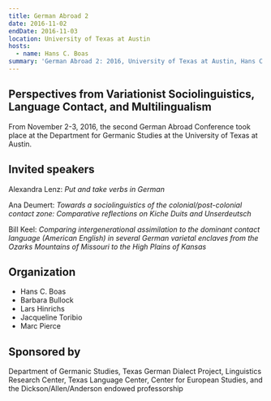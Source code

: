 ```yaml
---
title: German Abroad 2
date: 2016-11-02
endDate: 2016-11-03
location: University of Texas at Austin
hosts:
  - name: Hans C. Boas
summary: 'German Abroad 2: 2016, University of Texas at Austin, Hans C. Boas'
---
```

## Perspectives from Variationist Sociolinguistics, Language Contact, and Multilingualism

From November 2-3, 2016, the second German Abroad Conference took place at the Department for Germanic Studies at the University of Texas at Austin.

## Invited speakers

Alexandra Lenz: *Put and take verbs in German*

Ana Deumert: *Towards a sociolinguistics of the colonial/post-colonial contact zone: Comparative reflections on Kiche Duits and Unserdeutsch*

Bill Keel: *Comparing intergenerational assimilation to the dominant contact language (American English) in several German varietal enclaves from the Ozarks Mountains of Missouri to the High Plains of Kansas*

## Organization

* Hans C. Boas
* Barbara Bullock
* Lars Hinrichs
* Jacqueline Toribio
* Marc Pierce

## Sponsored by

Department of Germanic Studies, Texas German Dialect Project, Linguistics Research Center, Texas Language Center, Center for European Studies, and the Dickson/Allen/Anderson endowed professorship
